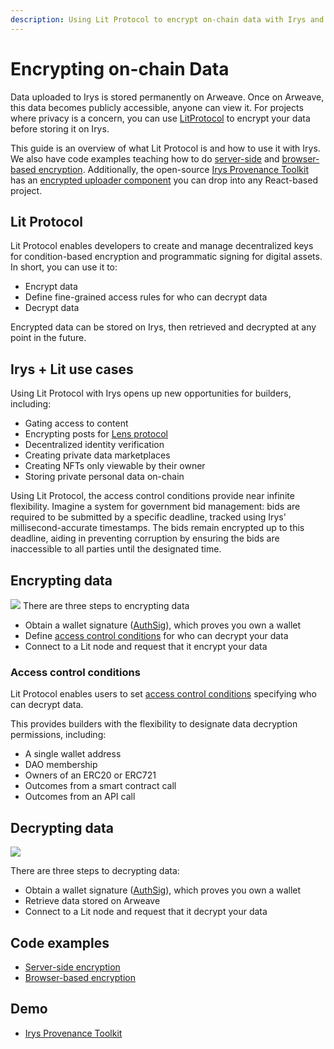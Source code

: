 ```yaml
---
description: Using Lit Protocol to encrypt on-chain data with Irys and Arweave
---
```



# Encrypting on-chain Data

Data uploaded to Irys is stored permanently on Arweave. Once on Arweave, this data becomes publicly accessible, anyone can view it. For projects where privacy is a concern, you can use [LitProtocol](https://litprotocol.com/) to encrypt your data before storing it on Irys.

This guide is an overview of what Lit Protocol is and how to use it with Irys. We also have code examples teaching how to do [server-side](./server-side-encryption) and [browser-based encryption](./browser-based-encryption). Additionally, the open-source [Irys Provenance Toolkit](/developer-docs/provenance-toolkit) has an [encrypted uploader component](https://provenance-toolkit.irys.xyz/encrypted-uploader) you can drop into any React-based project.

## Lit Protocol

Lit Protocol enables developers to create and manage decentralized keys for condition-based encryption and programmatic signing for digital assets. In short, you can use it to:

-   Encrypt data
-   Define fine-grained access rules for who can decrypt data
-   Decrypt data

Encrypted data can be stored on Irys, then retrieved and decrypted at any point in the future.

## Irys + Lit use cases

Using Lit Protocol with Irys opens up new opportunities for builders, including:

-   Gating access to content
-   Encrypting posts for [Lens protocol](/hands-on/tutorials/lens)
-   Decentralized identity verification
-   Creating private data marketplaces
-   Creating NFTs only viewable by their owner
-   Storing private personal data on-chain

<Callout type="info" emoji="ℹ️">
	Using Lit Protocol, the access control conditions provide near infinite flexibility. Imagine a system for government
	bid management: bids are required to be submitted by a specific deadline, tracked using Irys' millisecond-accurate
	timestamps. The bids remain encrypted up to this deadline, aiding in preventing corruption by ensuring the bids are
	inaccessible to all parties until the designated time.
</Callout>

## Encrypting data

<img className="border border-[#FEF4EE] rounded mt-5 w-full" src="/img/tutorials/encrypting/irys-lit-encrypting.png" />
There are three steps to encrypting data

-   Obtain a wallet signature ([AuthSig](https://developer.litprotocol.com/v3/sdk/authentication/overview#obtain-an-authsig)), which proves you own a wallet
-   Define [access control conditions](https://developer.litprotocol.com/v3/sdk/access-control/intro) for who can decrypt your data
-   Connect to a Lit node and request that it encrypt your data

### Access control conditions

Lit Protocol enables users to set [access control conditions](https://developer.litprotocol.com/v3/sdk/access-control/intro) specifying who can decrypt data.

This provides builders with the flexibility to designate data decryption permissions, including:

-   A single wallet address
-   DAO membership
-   Owners of an ERC20 or ERC721
-   Outcomes from a smart contract call
-   Outcomes from an API call

## Decrypting data

<img className="border border-[#FEF4EE] rounded mt-5  w-full" src="/img/tutorials/encrypting/irys-lit-decrypting.png" />

There are three steps to decrypting data:

-   Obtain a wallet signature ([AuthSig](https://developer.litprotocol.com/v3/sdk/authentication/overview#obtain-an-authsig)), which proves you own a wallet
-   Retrieve data stored on Arweave
-   Connect to a Lit node and request that it decrypt your data

## Code examples

-   [Server-side encryption](./server-side-encryption)
-   [Browser-based encryption](./browser-based-encryption)

## Demo

-   [Irys Provenance Toolkit](https://provenance-toolkit.irys.xyz/encrypted-uploader)
